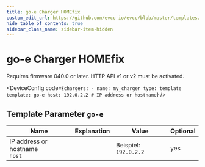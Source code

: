 ```yaml
---
title: go-e Charger HOMEfix
custom_edit_url: https://github.com/evcc-io/evcc/blob/master/templates/definition/charger/go-e.yaml
hide_table_of_contents: true
sidebar_class_name: sidebar-item-hidden
---
```



# go-e Charger HOMEfix

<div className="device-detail-container">
  <div className="device-detail-content">
    <DeviceFeatures features="rfid,sponsorship" />

Requires firmware 040.0 or later. HTTP API v1 or v2 must be activated.


<DeviceConfig code={`chargers:
    - name: my_charger
      type: template
      template: go-e
      host: 192.0.2.2 # IP address or hostname`}  />
  </div>
  <div className="device-detail-icon">
    <evcc-icon
      type="charger"
      name="go-e-charger-homefix"
      size="400px"
      alt="go-e Charger HOMEfix"
      className="device-detail-icon-img"
    ></evcc-icon>
  </div>
</div>

## Template Parameter `go-e`

| Name | Explanation | Value | Optional |
|-----------|-------------|-------|----------|
| IP address or hostname<br/>`host` |  | Beispiel: `192.0.2.2` | yes |

<SponsorshipRequired />

